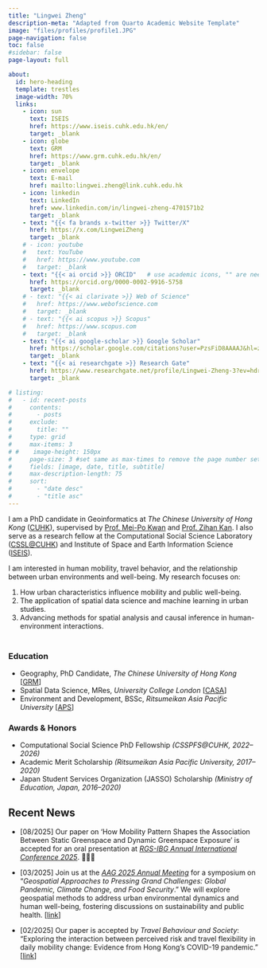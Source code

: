 ```yaml
---
title: "Lingwei Zheng"
description-meta: "Adapted from Quarto Academic Website Template"
image: "files/profiles/profile1.JPG"
page-navigation: false
toc: false
#sidebar: false
page-layout: full

about:
  id: hero-heading
  template: trestles
  image-width: 70%
  links:
    - icon: sun
      text: ISEIS
      href: https://www.iseis.cuhk.edu.hk/en/
      target: _blank
    - icon: globe
      text: GRM
      href: https://www.grm.cuhk.edu.hk/en/
      target: _blank
    - icon: envelope
      text: E-mail
      href: mailto:lingwei.zheng@link.cuhk.edu.hk    
    - icon: linkedin
      text: LinkedIn
      href: www.linkedin.com/in/lingwei-zheng-4701571b2
      target: _blank
    - text: "{{< fa brands x-twitter >}} Twitter/X"
      href: https://x.com/LingweiZheng
      target: _blank
    # - icon: youtube
    #   text: YouTube
    #   href: https://www.youtube.com     
    #   target: _blank 
    - text: "{{< ai orcid >}} ORCID"   # use academic icons, "" are needed, you also need to install the fontawesome extension
      href: https://orcid.org/0000-0002-9916-5758
      target: _blank
    # - text: "{{< ai clarivate >}} Web of Science"
    #   href: https://www.webofscience.com
    #   target: _blank
    # - text: "{{< ai scopus >}} Scopus"
    #   href: https://www.scopus.com
    #   target: _blank
    - text: "{{< ai google-scholar >}} Google Scholar"
      href: https://scholar.google.com/citations?user=PzsFiD8AAAAJ&hl=zh-CN
      target: _blank
    - text: "{{< ai researchgate >}} Research Gate"
      href: https://www.researchgate.net/profile/Lingwei-Zheng-3?ev=hdr_xprf
      target: _blank

# listing:
#   - id: recent-posts
#     contents: 
#       - posts
#     exclude:
#       title: ""
#     type: grid
#     max-items: 3
# #    image-height: 150px
#     page-size: 3 #set same as max-times to remove the page number setting
#     fields: [image, date, title, subtitle]
#     max-description-length: 75
#     sort: 
#       - "date desc"
#       - "title asc"
---
```


::: {#hero-heading}
<!-- I'm a [Quarto Academeic Website Template](https://github.com/drganghe/quarto-academic-website-template) adapted by [Dr. Gang He](http://drganghe.github.io). -->

<!-- I'm a template that you can fork to build your own website with easy adaptation and deployment. -->

<!-- 1. Star this repository so you can easily come back to the template -->

<!-- 1. Folk this tempate and rename it to `yourgithubusername.github.io` -->

<!-- 1. Update and edit `_quarto.yml` file for website setup -->

<!-- 1. Update and add contents to `/posts`, `teaching.qmd`, `projects.yml`, and `people.qmd` and `/people` as needed. -->

<!-- 1. [Render and preview](https://quarto.org/docs/websites/) your website and [publish](https://quarto.org/docs/publishing/github-pages.html) it to your GitHub. -->

<!-- 1. Polish and fix any issues -->

<!-- 1. Enjoy your website! -->

I am a PhD candidate in Geoinformatics at *The Chinese University of Hong Kong* ([CUHK](https://www.cuhk.edu.hk/)), supervised by [Prof. Mei-Po Kwan](http://meipokwan.org/) and [Prof. Zihan Kan](https://www.zihankan.com/). I also serve as a research fellow at the Computational Social Science Laboratory ([CSSL\@CUHK](https://cssl.socsc.cuhk.edu.hk/)) and Institute of Space and Earth Information Science ([ISEIS](http://www.iseis.cuhk.edu.hk/en/)).

I am interested in human mobility, travel behavior, and the relationship between urban environments and well-being. My research focuses on:

1.  How urban characteristics influence mobility and public well-being.
2.  The application of spatial data science and machine learning in urban studies.
3.  Advancing methods for spatial analysis and causal inference in human-environment interactions.

<!-- ## Experience -->

<!-- - Researcher, Univerisity -->
<div style="margin-bottom: 3em;"></div>


### Education

<!-- -   [2022.08 ~ Present] --- **Doctor of Philosophy** -->

<!--     -   Geography and Resource Management, at [GRM](https://www.grm.cuhk.edu.hk/en/) -->

<!--     -   The Chinese University of Hong Kong, Hong Kong, China -->

<!-- -   [2020.10 ~ 2021.12] --- **Master of Research** -->

<!--     -   Spatial Data Science, at [CASA](https://www.ucl.ac.uk/bartlett/casa) -->

<!--     -   University College London, London, United Kingdom -->

<!-- -   [2016.09 ~ 2020.08] --- **Bachelor of Social Science** -->

<!--     -   Environment and Development, at [College of APS](https://en.apu.ac.jp/st/) -->

<!--     -   Ritsumeikan Asia Pacific University, Beppu, Japan -->

-   Geography, PhD Candidate, *The Chinese University of Hong Kong* \[[GRM](https://www.grm.cuhk.edu.hk/en/)]\
-   Spatial Data Science, MRes, *University College London* \[[CASA](https://www.ucl.ac.uk/bartlett/casa)]\
-   Environment and Development, BSSc, *Ritsumeikan Asia Pacific University* \[[APS](https://en.apu.ac.jp/st/)]\

### Awards & Honors

-   Computational Social Science PhD Fellowship *(CSSPFS\@CUHK, 2022–2026)*
-   Academic Merit Scholarship *(Ritsumeikan Asia Pacific University, 2017–2020)*
-   Japan Student Services Organization (JASSO) Scholarship *(Ministry of Education, Japan, 2016–2020)*
:::

::: {style="margin-bottom: 0.5em;"}
:::

## Recent News

<!-- ::: {#recent-posts} -->

<!-- ::: -->

-   \[08/2025\] Our paper on ‘How Mobility Pattern Shapes the Association Between Static Greenspace and Dynamic Greenspace Exposure’ is accepted for an oral presentation at [*RGS-IBG Annual International Conference 2025*](https://www.rgs.org/research/annual-international-conference). 🎉🎉🎉

-   \[03/2025\] Join us at the [*AAG 2025 Annual Meeting*](https://www.aag.org/events/aag-2025/) for a symposium on "*Geospatial Approaches to Pressing Grand Challenges: Global Pandemic, Climate Change, and Food Security*." We will explore geospatial methods to address urban environmental dynamics and human well-being, fostering discussions on sustainability and public health. \[[link](https://aag.secure-platform.com/aag2025/solicitations/82/sessiongallery/23924)\]

-   \[02/2025\] Our paper is accepted by *Travel Behaviour and Society*: "Exploring the interaction between perceived risk and travel flexibility in daily mobility change: Evidence from Hong Kong’s COVID-19 pandemic." \[[link](https://doi.org/10.1016/j.tbs.2025.101015)\]

<!-- <div style="margin-bottom: 3.5em;"></div> -->

<!-- <p align="right"> -->
<!-- Check out the latest  [Updates](index.qmd) ,  [Talks](posts.qmd#category=talk) ,  [Events](posts.qmd#category=event) , and  [More »](/posts.qmd) -->
<!-- [All Posts »](/posts.qmd) -->
<!-- </p> -->
